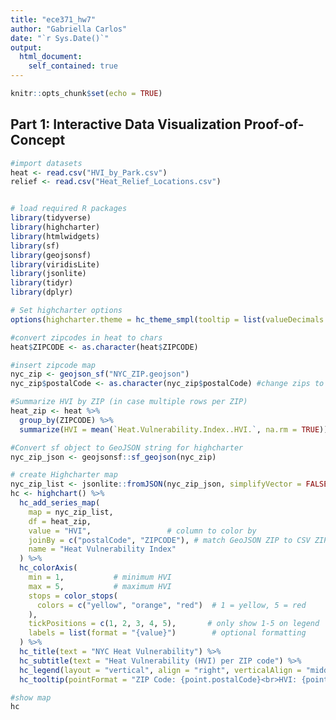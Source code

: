 ---
title: "ece371_hw7"
author: "Gabriella Carlos"
date: "`r Sys.Date()`"
output: 
  html_document:
    self_contained: true
---

```{r setup, include=FALSE}
knitr::opts_chunk$set(echo = TRUE)
```

## Part 1: Interactive Data Visualization Proof-of-Concept

```{r hc, echo=FALSE, warning=FALSE, message=FALSE}
#import datasets
heat <- read.csv("HVI_by_Park.csv")
relief <- read.csv("Heat_Relief_Locations.csv")


# load required R packages
library(tidyverse)
library(highcharter) 
library(htmlwidgets)
library(sf)
library(geojsonsf)
library(viridisLite)
library(jsonlite)
library(tidyr)
library(dplyr)

# Set highcharter options
options(highcharter.theme = hc_theme_smpl(tooltip = list(valueDecimals = 2)))

#convert zipcodes in heat to chars
heat$ZIPCODE <- as.character(heat$ZIPCODE)

#insert zipcode map
nyc_zip <- geojson_sf("NYC_ZIP.geojson")
nyc_zip$postalCode <- as.character(nyc_zip$postalCode) #change zips to chars

#Summarize HVI by ZIP (in case multiple rows per ZIP)
heat_zip <- heat %>%
  group_by(ZIPCODE) %>%
  summarize(HVI = mean(`Heat.Vulnerability.Index..HVI.`, na.rm = TRUE))

#Convert sf object to GeoJSON string for highcharter
nyc_zip_json <- geojsonsf::sf_geojson(nyc_zip)

# create Highcharter map
nyc_zip_list <- jsonlite::fromJSON(nyc_zip_json, simplifyVector = FALSE)
hc <- highchart() %>%
  hc_add_series_map(
    map = nyc_zip_list,
    df = heat_zip,
    value = "HVI",                 # column to color by
    joinBy = c("postalCode", "ZIPCODE"), # match GeoJSON ZIP to CSV ZIP
    name = "Heat Vulnerability Index"
  ) %>%
  hc_colorAxis(
    min = 1,           # minimum HVI
    max = 5,           # maximum HVI
    stops = color_stops(
      colors = c("yellow", "orange", "red")  # 1 = yellow, 5 = red
    ),
    tickPositions = c(1, 2, 3, 4, 5),       # only show 1-5 on legend
    labels = list(format = "{value}")        # optional formatting
  ) %>%
  hc_title(text = "NYC Heat Vulnerability") %>%
  hc_subtitle(text = "Heat Vulnerability (HVI) per ZIP code") %>%
  hc_legend(layout = "vertical", align = "right", verticalAlign = "middle") %>%
  hc_tooltip(pointFormat = "ZIP Code: {point.postalCode}<br>HVI: {point.value:.2f}")

#show map
hc

```


